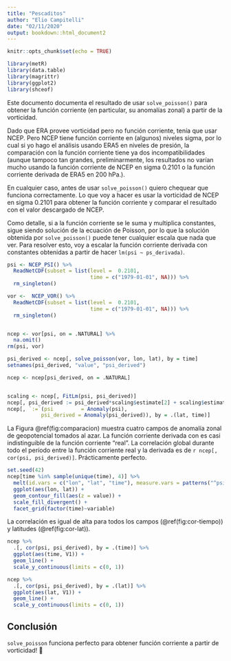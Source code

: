 ```yaml
---
title: "Pescaditos"
author: "Elio Campitelli"
date: "02/11/2020"
output: bookdown::html_document2
---
```


```r
knitr::opts_chunk$set(echo = TRUE)

library(metR)
library(data.table)
library(magrittr)
library(ggplot2)
library(shceof)
```


Este documento documenta el resultado de usar `solve_poisson()` para obtener la función corriente (en particular, su anomalías zonal) a partir de la vorticidad. 

Dado que ERA provee vorticidad pero no función corriente, tenía que usar NCEP. Pero NCEP tiene función corriente en (algunos) niveles sigma, por lo cual si yo hago el análisis usando ERA5 en niveles de presión, la comparación con la función corriente tiene ya dos incompatibilidades (aunque tampoco tan grandes, preliminarmente, los resultados no varían mucho usando la función corriente de NCEP en sigma 0.2101 o la función corriente derivada de ERA5 en 200 hPa.).

En cualquier caso, antes de usar `solve_poisson()` quiero chequear que funciona correctamente. Lo que voy a hacer es usar la vorticidad de NCEP en sigma 0.2101 para obtener la función corriente y comparar el resultado con el valor descargado de NCEP. 

Como detalle, si a la función corriente se le suma y multiplica constantes, sigue siendo solución de la ecuación de Poisson, por lo que la solución obtenida por `solve_poisson()` puede tener cualquier escala que nada que ver. Para resolver esto, voy a escalar la función corriente derivada con constantes obtenidas a partir de hacer `lm(psi ~ ps_derivada)`. 

```r
psi <- NCEP_PSI() %>% 
  ReadNetCDF(subset = list(level =  0.2101, 
                           time = c("1979-01-01", NA))) %>% 
  rm_singleton()

vor <-  NCEP_VOR() %>% 
  ReadNetCDF(subset = list(level =  0.2101, 
                           time = c("1979-01-01", NA))) %>% 
  rm_singleton()


ncep <- vor[psi, on = .NATURAL] %>% 
  na.omit()
rm(psi, vor)
```

```r
psi_derived <- ncep[, solve_poisson(vor, lon, lat), by = time]
setnames(psi_derived, "value", "psi_derived")
```


```r
ncep <- ncep[psi_derived, on = .NATURAL]


scaling <- ncep[, FitLm(psi, psi_derived)]
ncep[, psi_derived := psi_derived*scaling$estimate[2] + scaling$estimate[1]]
ncep[, `:=`(psi         = Anomaly(psi),
           psi_derived = Anomaly(psi_derived)), by = .(lat, time)] 
```

La Figura \@ref(fig:comparacion) muestra cuatro campos de anomalía zonal de geopotencial tomados al azar. La función corriente derivada con es casi indistinguible de la función corriente "real". La correlación global durante todo el período entre la función corriente real y la derivada es de `r ncep[, cor(psi, psi_derived)]`. Prácticamente perfecto. 



```r
set.seed(42)
ncep[time %in% sample(unique(time), 4)] %>% 
  melt(id.vars = c("lon", "lat", "time"), measure.vars = patterns("^psi")) %>% 
  ggplot(aes(lon, lat)) +
  geom_contour_fill(aes(z = value)) +
  scale_fill_divergent() +
  facet_grid(factor(time)~variable)
```
La correlación es igual de alta para todos los campos (\@ref(fig:cor-tiempo)) y latitudes (\@ref(fig:cor-lat)). 

```r
ncep %>% 
  .[, cor(psi, psi_derived), by = .(time)] %>% 
  ggplot(aes(time, V1)) +
  geom_line() +
  scale_y_continuous(limits = c(0, 1))
```

```r
ncep %>% 
  .[, cor(psi, psi_derived), by = .(lat)] %>% 
  ggplot(aes(lat, V1)) +
  geom_line() +
  scale_y_continuous(limits = c(0, 1))
```

## Conclusión

`solve_poisson` funciona perfecto para obtener función corriente a partir de vorticidad! 🥳

